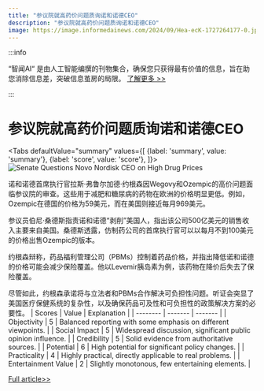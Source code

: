 ```yaml
---
title: "参议院就高药价问题质询诺和诺德CEO"
description: "参议院就高药价问题质询诺和诺德CEO"
image: https://image.informedainews.com/2024/09/Hea-ecK-1727264177-0.jpg
---
```



:::info

“智闻AI“ 是由人工智能编撰的刊物集合，确保您只获得最有价值的信息，旨在助您消除信息差，突破信息茧房的局限。  [了解更多 >>](/)

:::

# 参议院就高药价问题质询诺和诺德CEO


<Tabs
	defaultValue="summary"
	values={[
	{label: 'summary', value: 'summary'},
	{label: 'score', value: 'score'},
]}>
<TabItem value="summary">
<img
  src="https://image.informedainews.com/2024/09/Hea-ecK-1727264177-0.jpg"
  alt="Senate Questions Novo Nordisk CEO on High Drug Prices"
/>



诺和诺德首席执行官拉斯·弗鲁尔加德·约根森因Wegovy和Ozempic的高价问题面临参议院的审查。这些用于减肥和糖尿病的药物在欧洲的价格明显更低。例如，Ozempic在德国的价格为59美元，而在美国则接近每月969美元。

参议员伯尼·桑德斯指责诺和诺德“剥削”美国人，指出该公司500亿美元的销售收入主要来自美国。桑德斯透露，仿制药公司的首席执行官可以以每月不到100美元的价格出售Ozempic的版本。

约根森辩称，药品福利管理公司（PBMs）控制着药品价格，并指出降低诺和诺德的价格可能会减少保险覆盖。他以Levemir胰岛素为例，该药物在降价后失去了保险覆盖。

尽管如此，约根森承诺将与立法者和PBMs合作解决可负担性问题。听证会突显了美国医疗保健系统的复杂性，以及确保药品可及性和可负担性的政策解决方案的必要性。
</TabItem>
<TabItem value="score">
	| Scores     | Value   | Explanation |
	| -------- | ------- | ------- |
	| Objectivity  | 5    | Balanced reporting with some emphasis on different viewpoints.    |
	| Social Impact | 5     | Widespread discussion, significant public opinion influence.    |
	| Credibility    | 5    | Solid evidence from authoritative sources.    |
	| Potential    | 6    | High potential for significant policy changes.    |
	| Practicality    | 4    | Highly practical, directly applicable to real problems.    |
	| Entertainment Value    | 2    | Slightly monotonous, few entertaining elements.    |
</TabItem>
</Tabs>

[Full article>>](https://www.cnbc.com/2024/09/24/novo-nordisk-ceo-to-testify-at-senate-over-weight-loss-drug-prices.html)
